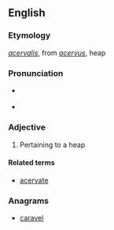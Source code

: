 ==English==

===Etymology===
{{etyl|la|en}} ''[[acervalis]]'', from ''[[acervus]]'', heap

===Pronunciation===
* {{a|UK}} {{IPA|/əˈsəː.vəl/|lang=en}}
* {{a|US}} {{IPA|/əˈsɚ.vəl/|lang=en}}

===Adjective===
{{head|en|adjective}}

# {{label|en|obsolete}} Pertaining to a heap

====Related terms====
* [[acervate]]

===Anagrams===
* [[caravel#English|caravel]]